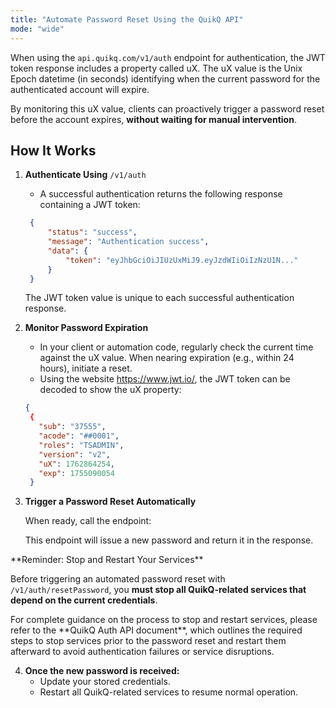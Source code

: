 ```yaml
---
title: "Automate Password Reset Using the QuikQ API"
mode: "wide"
---
```


When using the `api.quikq.com/v1/auth` endpoint for authentication, the JWT token response includes a property called uX. The uX value is the Unix Epoch datetime (in seconds) identifying when the current password for the authenticated account will expire.

By monitoring this uX value, clients can proactively trigger a password reset before the account expires, **without waiting for manual intervention**.

## How It Works

1. **Authenticate Using** `/v1/auth`
   - A successful authentication returns the following response containing a JWT token:

   ```json
   	{
   		"status": "success",
   		"message": "Authentication success",
   		"data": {
   	    	"token": "eyJhbGciOiJIUzUxMiJ9.eyJzdWIiOiIzNzU1N..."
   		}
   	}
   ```

   <Note>
     The JWT token value is unique to each successful authentication response.
   </Note>
2. **Monitor Password Expiration**
   - In your client or automation code, regularly check the current time against the uX value. When nearing expiration (e.g., within 24 hours), initiate a reset.
   - Using the website https://www.jwt.io/, the JWT token can be decoded to show the uX property:

   ```json
   {
   	{
   	  "sub": "37555",
   	  "acode": "##0001",
   	  "roles": "TSADMIN",
   	  "version": "v2",
   	  "uX": 1762864254,
   	  "exp": 1755090054
   	}
   ```
3. **Trigger a Password Reset Automatically**

   When ready, call the endpoint:

   This endpoint will issue a new password and return it in the response.

<Note>
  **Reminder: Stop and Restart Your Services**

  Before triggering an automated password reset with `/v1/auth/resetPassword`, you **must stop all QuikQ-related services that depend on the current credentials**.
</Note>

<Note>
  For complete guidance on the process to stop and restart services, please refer to the **QuikQ Auth API document**, which outlines the required steps to stop services prior to the password reset and restart them afterward to avoid authentication failures or service disruptions.
</Note>

4. **Once the new password is received:**
   - Update your stored credentials.
   - Restart all QuikQ-related services to resume normal operation.
